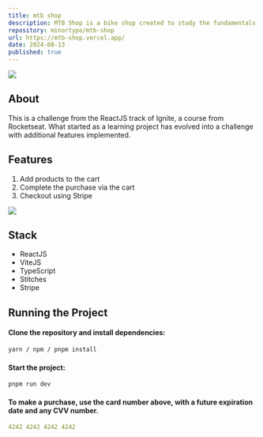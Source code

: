```yaml
---
title: mtb shop
description: MTB Shop is a bike shop created to study the fundamentals of Next.js, such as SSR and SSG, integrated with Stripe for payment simulation, and styled with CSS-in-JS using Stitches.
repository: minortypo/mtb-shop
url: https://mtb-shop.vercel.app/
date: 2024-08-13
published: true
---
```


[![](/mtb-shop.png)]()

## About

This is a challenge from the ReactJS track of Ignite, a course from Rocketseat. What started as a learning project has evolved into a challenge with additional features implemented.

## Features

1. Add products to the cart
2. Complete the purchase via the cart
3. Checkout using Stripe

[![](/mtb-shop2.png)]()

## Stack

- ReactJS
- ViteJS
- TypeScript
- Stitches
- Stripe

## Running the Project

#### Clone the repository and install dependencies:

```bash
yarn / npm / pnpm install
```

#### Start the project:

```bash
pnpm run dev
```

#### To make a purchase, use the card number above, with a future expiration date and any CVV number.

```yaml
4242 4242 4242 4242
```

